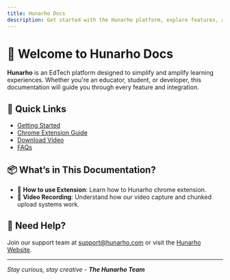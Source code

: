 ```yaml
---
title: Hunarho Docs
description: Get started with the Hunarho platform, explore features, and integrate seamlessly.s
---
```


# 👋 Welcome to Hunarho Docs

**Hunarho** is an EdTech platform designed to simplify and amplify learning experiences. Whether you're an educator, student, or developer, this documentation will guide you through every feature and integration.

## 🚀 Quick Links

- [Getting Started](/)
- [Chrome Extension Guide](/how-to-install-extension)
- [Download Video](/how-to-download-video)
- [FAQs](https://hunarho.com/)

## 📦 What’s in This Documentation?

- 🧩 **How to use Extension**: Learn how to Hunarho chrome extension.
- 🎥 **Video Recording**: Understand how our video capture and chunked upload systems work.

## 🤝 Need Help?

Join our support team at [support@hunarho.com](mailto:support@hunarho.com) or visit the [Hunarho Website](https://hunarho.com).

---

_Stay curious, stay creative - **The Hunarho Team**_
